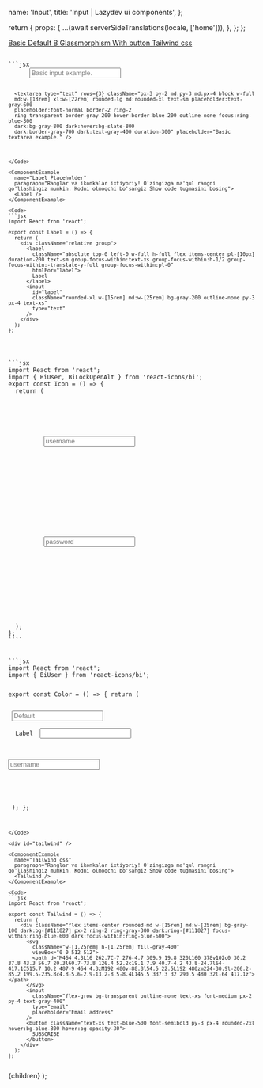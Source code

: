 


  name: 'Input',
  title: 'Input | Lazydev ui components',
};

  return {
    props: {
      ...(await serverSideTranslations(locale, ['home'])),
    },
  };
};

<SidebarLink>
  <a href="#basic" className="text-right">
    Basic
  </a>
  <a href="#default2" className="text-right">
    Default B
  </a>
  <a href="#glassmorphism" className="text-right">
    Glassmorphism
  </a>
  <a href="#withButton" className="text-right">
    With button
  </a>
  <a href="#tailwind" className="text-right">
    Tailwind css
  </a>
</SidebarLink>

<PrevAndNext
  leftPath="/docs/components/loading"
  rightPath="/docs/components/select"
/>

<div id="basic"></div>

<ComponentExample
  name="Basic"
  paragraph="Basic input example with placeholder.">
  <Basic />
</ComponentExample>

<Code>
```jsx
      <input type="text" className="px-3 py-2 md:py-3 md:px-4 block w-full md:w-[18rem]
      xl:w-[22rem] rounded-lg md:rounded-xl text-sm placeholder:text-gray-600
      placeholder:font-normal border-2 ring-2 ring-transparent
      border-gray-200 hover:border-blue-200 outline-none focus:ring-blue-300 
      dark:bg-gray-800 dark:hover:bg-slate-800 dark:border-gray-700
      dark:text-gray-400 duration-300" placeholder="Basic input example." />
      
      <textarea type="text" rows={3} className="px-3 py-2 md:py-3 md:px-4 block w-full
      md:w-[18rem] xl:w-[22rem] rounded-lg md:rounded-xl text-sm placeholder:text-gray-600
      placeholder:font-normal border-2 ring-2
      ring-transparent border-gray-200 hover:border-blue-200 outline-none focus:ring-blue-300 
      dark:bg-gray-800 dark:hover:bg-slate-800
      dark:border-gray-700 dark:text-gray-400 duration-300" placeholder="Basic textarea example." />
```
</Code>

<ComponentExample
  name="Label Placeholder"
  paragraph="Ranglar va ikonkalar ixtiyoriy! O'zingizga ma'qul rangni qo'llashingiz mumkin. Kodni olmoqchi bo'sangiz Show code tugmasini bosing">
  <Label />
</ComponentExample>

<Code>
```jsx
import React from 'react';

export const Label = () => {
  return (
    <div className="relative group">
      <label
        className="absolute top-0 left-0 w-full h-full flex items-center pl-[10px] duration-200 text-sm group-focus-within:text-xs group-focus-within:h-1/2 group-focus-within:-translate-y-full group-focus-within:pl-0"
        htmlFor="label">
        Label
      </label>
      <input
        id="label"
        className="rounded-xl w-[15rem] md:w-[25rem] bg-gray-200 outline-none py-3 px-4 text-xs"
        type="text"
      />
    </div>
  );
};

````
</Code>

<ComponentExample
  name="Icon"
  paragraph="Ranglar va ikonkalar ixtiyoriy! O'zingizga ma'qul rangni qo'llashingiz mumkin. Kodni olmoqchi bo'sangiz Show code tugmasini bosing">
  <Icon />
</ComponentExample>

<Code>
```jsx
import React from 'react';
import { BiUser, BiLockOpenAlt } from 'react-icons/bi';
export const Icon = () => {
  return (
    <div className='grid grid-cols-2 items-center space-x-2'>
      <div className="relative group">
        <div className="flex items-center rounded-xl bg-gray-200 dark:bg-[#141417]">
          <input
            id="username"
            className="outline-none flex flex-grow p-3 bg-transparent rounded-l-xl px-4 text-xs duration-300"
            type="text"
            placeholder="username"
          />
          <div className="absolute top-0 right-0 duration-300 rounded-xl bg-transparent p-2 group-focus-within:-top-2 group-focus-within:-right-2 group-focus-within:bg-[#18191c]">
            <BiUser className="text-primary dark:text-white group-focus-within:text-white" />
          </div>
        </div>
      </div>
      <div className="relative group">
        <div className="flex items-center rounded-xl bg-gray-200 dark:bg-[#141417]">
          <input
            id="password"
            className="outline-none flex flex-grow p-3 bg-transparent rounded-l-xl px-4 text-xs duration-300"
            type="password"
            placeholder="password"
          />
          <div className="absolute top-0 right-0 duration-300 rounded-xl bg-transparent p-2 group-focus-within:-top-2 group-focus-within:-right-2 group-focus-within:bg-[#18191c]">
            <BiLockOpenAlt className="text-primary dark:text-white group-focus-within:text-white" />
          </div>
        </div>
      </div>
    </div>
  );
};
````
</Code>

<ComponentExample
  name="Color"
  paragraph="Ranglar va ikonkalar ixtiyoriy! O'zingizga ma'qul rangni qo'llashingiz mumkin. Kodni olmoqchi bo'sangiz Show code tugmasini bosing">
  <Color />
</ComponentExample>

<Code>
```jsx
import React from 'react';
import { BiUser } from 'react-icons/bi';

export const Color = () => {
  return (
    <div className="grid grid-cols-3 grid-rows-2 gap-x-2">
      <div className="group">
        <input
          className="rounded-xl bg-blue-200 dark:bg-[#1e2639] outline-none py-3 px-4 text-xs duration-200 group-focus-within:bg-opacity-60"
          type="text"
          placeholder="Default"
        />
      </div>
      <div className="relative group">
        <label
          className="absolute top-0 left-0 w-full h-full flex items-center pl-[10px] duration-300 text-xs group-focus-within:text-xs group-focus-within:h-1/2 group-focus-within:-translate-y-full group-focus-within:pl-0"
          htmlFor="color">
          Label
        </label>
        <input
          id="color"
          className="rounded-xl bg-red-200 dark:bg-[#352428] outline-none py-3 px-4 text-xs group-focus-within:bg-opacity-60"
          type="text"
        />
      </div>
      <div className="relative group">
        <div className="flex items-center rounded-xl text-[#46c93a] bg-green-200 dark:bg-[#223125]">
          <input
            id="username"
            className="outline-none flex flex-grow p-3 bg-transparent rounded-l-xl px-4 text-xs duration-300"
            type="text"
            placeholder="username"
          />
          <div className="absolute top-0 right-0 duration-300 rounded-xl bg-transparent p-2 group-focus-within:-top-2 group-focus-within:-right-2 group-focus-within:bg-[#264027] group-focus-within:bg-opacity-60">
            <BiUser className="text-primary text-[#46c93a]" />
          </div>
        </div>
      </div>
    </div>
  );
};
```
</Code>

<div id="tailwind" />

<ComponentExample
  name="Tailwind css"
  paragraph="Ranglar va ikonkalar ixtiyoriy! O'zingizga ma'qul rangni qo'llashingiz mumkin. Kodni olmoqchi bo'sangiz Show code tugmasini bosing">
  <Tailwind />
</ComponentExample>

<Code>
```jsx
import React from 'react';

export const Tailwind = () => {
  return (
    <div className="flex items-center rounded-md w-[15rem] md:w-[25rem] bg-gray-100 dark:bg-[#111827] px-2 ring-2 ring-gray-300 dark:ring-[#111827] focus-within:ring-blue-600 dark:focus-within:ring-blue-600">
      <svg
        className="w-[1.25rem] h-[1.25rem] fill-gray-400"
        viewBox="0 0 512 512">
        <path d="M464 4.3L16 262.7C-7 276-4.7 309.9 19.8 320L160 378v102c0 30.2 37.8 43.3 56.7 20.3l60.7-73.8 126.4 52.2c19.1 7.9 40.7-4.2 43.8-24.7l64-417.1C515.7 10.2 487-9 464 4.3zM192 480v-88.8l54.5 22.5L192 480zm224-30.9l-206.2-85.2 199.5-235.8c4.8-5.6-2.9-13.2-8.5-8.4L145.5 337.3 32 290.5 480 32l-64 417.1z"></path>
      </svg>
      <input
        className="flex-grow bg-transparent outline-none text-xs font-medium px-2 py-4 text-gray-400"
        type="email"
        placeholder="Email address"
      />
      <button className="text-xs text-blue-500 font-semibold py-3 px-4 rounded-2xl hover:bg-blue-300 hover:bg-opacity-30">
        SUBSCRIBE
      </button>
    </div>
  );
};
```
</Code>

  <NestedLayout name={meta.name} title={meta.title}>
    {children}
  </NestedLayout>
);

